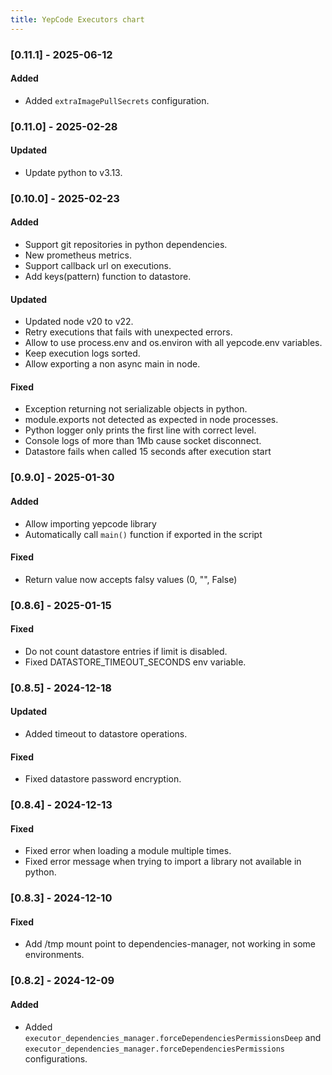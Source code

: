 ```yaml
---
title: YepCode Executors chart
---
```


### [0.11.1] - 2025-06-12

#### Added
- Added `extraImagePullSecrets` configuration.


### [0.11.0] - 2025-02-28

#### Updated
- Update python to v3.13.

### [0.10.0] - 2025-02-23

#### Added
- Support git repositories in python dependencies.
- New prometheus metrics.
- Support callback url on executions.
- Add keys(pattern) function to datastore.

#### Updated
- Updated node v20 to v22.
- Retry executions that fails with unexpected errors.
- Allow to use process.env and os.environ with all yepcode.env variables.
- Keep execution logs sorted.
- Allow exporting a non async main in node.

#### Fixed
- Exception returning not serializable objects in python.
- module.exports not detected as expected in node processes.
- Python logger only prints the first line with correct level.
- Console logs of more than 1Mb cause socket disconnect.
- Datastore fails when called 15 seconds after execution start


### [0.9.0] - 2025-01-30

#### Added
- Allow importing yepcode library
- Automatically call `main()` function if exported in the script

#### Fixed
- Return value now accepts falsy values (0, "", False)


### [0.8.6] - 2025-01-15

#### Fixed
- Do not count datastore entries if limit is disabled.
- Fixed DATASTORE_TIMEOUT_SECONDS env variable.


### [0.8.5] - 2024-12-18

#### Updated
- Added timeout to datastore operations.

#### Fixed
- Fixed datastore password encryption.


### [0.8.4] - 2024-12-13

#### Fixed
- Fixed error when loading a module multiple times.
- Fixed error message when trying to import a library not available in python.


### [0.8.3] - 2024-12-10

#### Fixed
- Add /tmp mount point to dependencies-manager, not working in some environments.


### [0.8.2] - 2024-12-09

#### Added
- Added `executor_dependencies_manager.forceDependenciesPermissionsDeep` and `executor_dependencies_manager.forceDependenciesPermissions` configurations.
